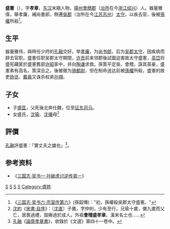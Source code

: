 '''盛憲'''（{{bd|？||？||catIdx=S盛}}），字'''孝章'''，[[东汉|东汉]]末期人物，[[揚州|揚州]][[會稽郡|會稽郡]]（[[治所|治所]]在今[[浙江|浙江]][[绍兴|绍兴]]）人。器量雅偉，舉孝廉，補尚書郎，稍遷[[吳郡|吳郡]]（治所在今[[江苏|江苏]][[苏州|苏州]]）[[太守|太守]]，以疾去官，後被[[孫權|孫權]]所殺<ref>《[[s:三國志/卷51#孫韶|三国志·吴书六·宗室传第六]]》(孫韶傳)："初，孫權殺吳郡太守盛憲。"</ref>。

==生平==
器量雅伟，與時任少府的[[孔融|孔融]]交好。举[[孝廉|孝廉]]，为[[尚书郎|尚书郎]]，后为[[吴郡|吴郡]][[太守|太守]]，因疾病而辞去官职。盛憲任职吴郡太守期間，[[许贡|许贡]]前来领郡後試圖迫害故太守盛憲，[[高岱_(東漢)|高岱]]将盛宪藏匿於盛憲舊部[[许昭|许昭]]家中，并向[[陶谦|陶谦]]求救。孫策平定吳、會稽，誅其英豪，盛憲素有高名，策深忌之。後被徵为[[骑都尉|骑都尉]]，但在制命送达前被[[孫權|孫權]]所殺，盛憲的故吏[[媯覽|妫览]]、[[戴員|戴員]]又诛杀权弟[[孙翊|孙翊]]。

==子女==
*子[[盛匡|盛匡]]，父死後北奔仕魏，位至[[征东司马|征东司马]]。
*女盛氏，[[沈瑜|沈瑜]]、[[沈儀|沈儀]]母<ref>[[沈約|沈約]]《[[s:宋書/卷100|宋書·自序]]》：〔[[沈直|沈直]]〕子儀，字仲則，少有至行，兄瑜十歲，儀九歲而父亡，居喪過禮，毀瘠過於成人。外祖'''會稽盛孝章'''，漢末名士也……</ref>

== 評價 ==
[[孔融|孔融]]評盛憲：「實丈夫之雄也」<ref>[[孔融|孔融]]《[[s:論盛孝章書|論盛孝章書]]》，收錄於《文選》第四十一卷中。</ref>。

==参考资料==
{{reflist}}
* 《[[s:三國志/卷46|三国志·吴书一·孙破虏讨逆传弟一]]》

[[Category:東漢政治人物|S]]
[[Category:東漢太守|S]]
[[Category:三國政治人物|S]]
[[Category:三國被處決者|S]]
[[Category:盛姓|Category:盛姓]]